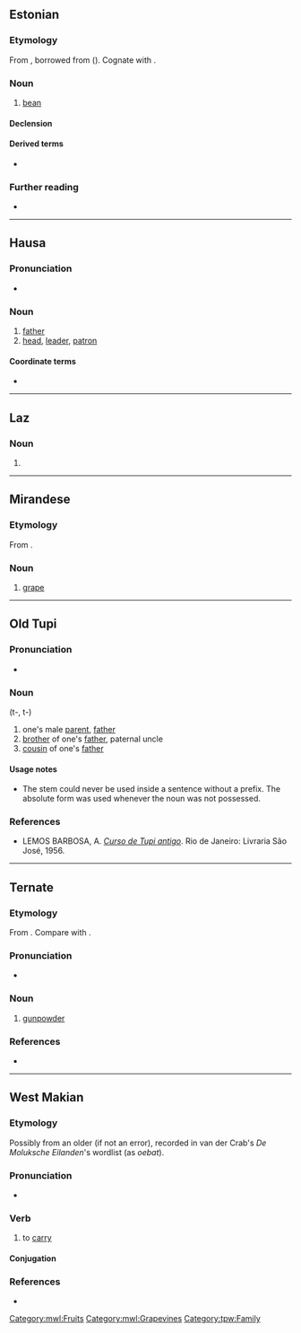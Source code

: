 {{also|Ubá}}
==Estonian==

===Etymology===
From {{inh|et|fiu-fin-pro|*upa}}, borrowed from {{der|et|bat-pro|-}} ({{cog|lv|pupa}}). Cognate with {{cog|liv|pubā}}.

===Noun===
{{et-noun|oa|uba}}

# [[bean]]

====Declension====
{{et-decl-tuba|u|b||a}}

====Derived terms====
* {{l|et|kohviuba}}

===Further reading===
* {{R:Sõnaveeb}}

{{c|et|Legumes|Vegetables}}

----

==Hausa==

===Pronunciation===
* {{ha-IPA|ùbā}}

===Noun===
{{ha-noun|m|ùbā|ùbànnī}}

# [[father]]
# [[head]], [[leader]], [[patron]]

====Coordinate terms====
* {{l|ha|uwā}}

{{topics|ha|Family}}

----

==Laz==

===Noun===
{{head|lzz|noun}} {{tlb|lzz|Atina|Vizha|Artasheni|Vitse-Arkabi|Khopa-Batumi}}

# {{spelling of|lzz|Latin|უბა}}

{{C|lzz|Anatomy}}

----

==Mirandese==

===Etymology===
From {{inh|mwl|la|ūva}}.

===Noun===
{{head|mwl|noun|g=f|plural|ubas}}

# [[grape]]

[[Category:mwl:Fruits]]
[[Category:mwl:Grapevines]]

----

==Old Tupi==

===Pronunciation===
* {{IPA|tpw|/ˈʔuβ̞a/|/ˈtuβ̞a/}}

===Noun===
{{head|tpw|noun}} (t-, t-)

# one's male [[parent]], [[father]]
# [[brother]] of one's [[father]], paternal uncle
# [[cousin]] of one's [[father]]

====Usage notes====
* The stem {{m|tpw||uba}} could never be used inside a sentence without a prefix. The absolute form {{m|tpw|tuba}} was used whenever the noun was not possessed.

===References===
* LEMOS BARBOSA, A. ''[http://biblio.etnolinguistica.org/barbosa-1956-curso Curso de Tupi antigo]''. Rio de Janeiro: Livraria São José, 1956.

[[Category:tpw:Family]]

----

==Ternate==

===Etymology===
From {{der|tft|ms|ubat|t=gunpowder}}. Compare with {{cog|id|obat}}.

===Pronunciation===
* {{IPA|tft|/ˈu.ba/}}

===Noun===
{{tft-noun}}

# [[gunpowder]]

===References===
* {{R:tft:Hayami-Allen:2001}}

----

==West Makian==

===Etymology===
Possibly from an older {{m|mqs|ubat}} (if not an error), recorded in van der Crab's ''De Moluksche Eilanden'''s wordlist (as ''oebat'').

===Pronunciation===
* {{IPA|mqs|/ˈu.ba/}}

===Verb===
{{head|mqs|verb}}

# {{lb|mqs|transitive}} to [[carry]]

====Conjugation====
{{mqs-conj|1}}

===References===
* {{R:mqs:Voorhoeve:1982}}
